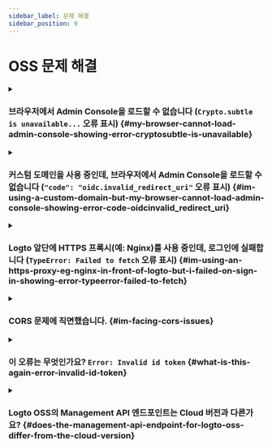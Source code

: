 ```yaml
---
sidebar_label: 문제 해결
sidebar_position: 9
---
```


# OSS 문제 해결

<details>

<summary>

### 브라우저에서 Admin Console을 로드할 수 없습니다 (`Crypto.subtle is unavailable...` 오류 표시) \{#my-browser-cannot-load-admin-console-showing-error-cryptosubtle-is-unavailable}

</summary>

Admin Console은 [Web Crypto API](https://developer.mozilla.org/en-US/docs/Web/API/Web_Crypto_API)를 사용하며, 이는 [보안 컨텍스트](https://developer.mozilla.org/en-US/docs/Web/Security/Secure_Contexts), 즉 HTTPS 또는 `localhost`에서의 HTTP가 필요합니다.

IP 주소나 커스텀 도메인으로 HTTP를 사용할 경우, 브라우저에서 Admin Console을 로드할 수 없습니다.

</details>

<details>

<summary>

### 커스텀 도메인을 사용 중인데, 브라우저에서 Admin Console을 로드할 수 없습니다 (`"code": "oidc.invalid_redirect_uri"` 오류 표시) \{#im-using-a-custom-domain-but-my-browser-cannot-load-admin-console-showing-error-code-oidcinvalid_redirect_uri}

</summary>

`localhost`가 아닌 커스텀 도메인을 사용하는 경우, 환경 변수 `ENDPOINT`를 Logto URL로 설정해야 합니다. 이는 OIDC에서 Redirect URI에 대한 엄격한 요구 사항 때문입니다. 자세한 내용은 [구성](/concepts/core-service/configuration/)을 참고하세요.

</details>

<details>

<summary>

### Logto 앞단에 HTTPS 프록시(예: Nginx)를 사용 중인데, 로그인에 실패합니다 (`TypeError: Failed to fetch` 오류 표시) \{#im-using-an-https-proxy-eg-nginx-in-front-of-logto-but-i-failed-on-sign-in-showing-error-typeerror-failed-to-fetch}

</summary>

- 먼저, 노드 환경 변수 `TRUST_PROXY_HEADER`를 `true`로 설정했는지 확인하세요. 자세한 내용은 [구성](/concepts/core-service/configuration/#using-a-https-proxy)을 참고하세요.
- 또한, 프록시 설정에서 `X-Forwarded-Proto` 헤더를 `https`로 설정해야 합니다. 자세한 내용은 [TLS 오프로딩 프록시 신뢰하기](https://github.com/panva/node-oidc-provider/blob/main/docs/README.md#trusting-tls-offloading-proxies)를 참고하세요.

</details>

<details>

<summary>

### CORS 문제에 직면했습니다. \{#im-facing-cors-issues}

</summary>

- `ADMIN_ENDPOINT`가 지정되지 않은 경우, Logto에서는 `localhost:[admin-port]`가 교차 출처 리소스 공유 (CORS)를 수행할 수 있도록 허용됩니다.
- `ADMIN_ENDPOINT`가 지정된 경우, 해당 `ADMIN_ENDPOINT`의 origin에서 오는 요청만 허용됩니다.

</details>

<details>

<summary>

### 이 오류는 무엇인가요? `Error: Invalid id token` \{#what-is-this-again-error-invalid-id-token}

</summary>

토큰을 잘못 다루지 않았다면, 대부분의 경우 서버 시간과 클라이언트 시간이 일치하지 않아 발생합니다. 서버와 클라이언트의 시간을 동기화한 후 다시 시도해 보세요.

</details>

<details>

<summary>

### Logto OSS의 Management API 엔드포인트는 Cloud 버전과 다른가요? \{#does-the-management-api-endpoint-for-logto-oss-differ-from-the-cloud-version}

</summary>

네. Logto Management API 식별자는 Logto Cloud와 셀프 호스팅(오픈 소스) 버전에서 다릅니다:

- Logto Cloud: `https://[tenant-id].logto.app/api`

- Logto Open Source: `https://default.logto.app/api`

</details>
